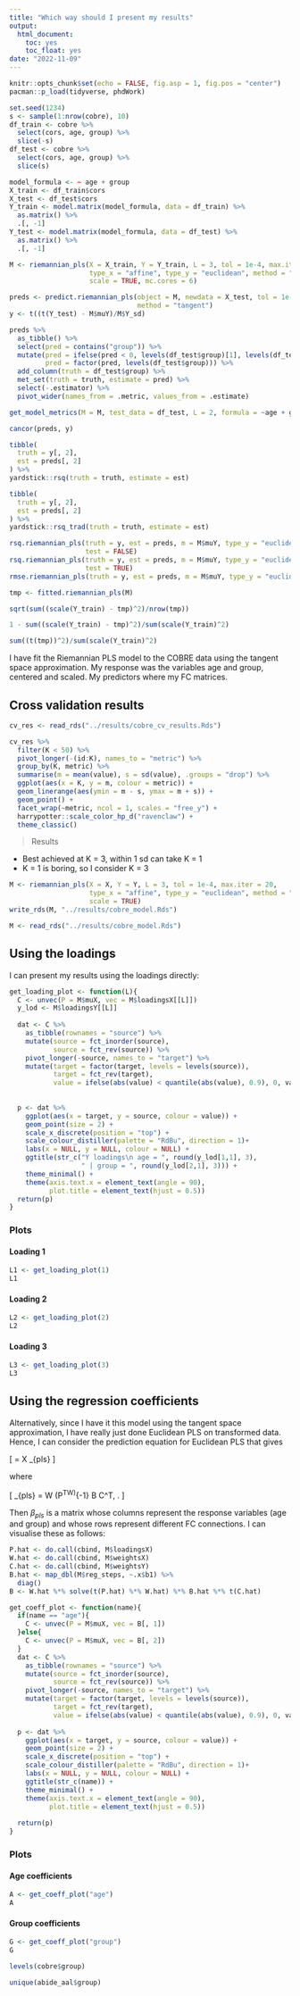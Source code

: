 ```yaml
---
title: "Which way should I present my results"
output: 
  html_document:
    toc: yes
    toc_float: yes
date: "2022-11-09"
---
```


```r
knitr::opts_chunk$set(echo = FALSE, fig.asp = 1, fig.pos = "center")
pacman::p_load(tidyverse, phdWork)
```

```r
set.seed(1234)
s <- sample(1:nrow(cobre), 10)
df_train <- cobre %>%
  select(cors, age, group) %>% 
  slice(-s)
df_test <- cobre %>%
  select(cors, age, group) %>% 
  slice(s)

model_formula <- ~ age + group
X_train <- df_train$cors
X_test <- df_test$cors
Y_train <- model.matrix(model_formula, data = df_train) %>%
  as.matrix() %>%
  .[, -1]
Y_test <- model.matrix(model_formula, data = df_test) %>%
  as.matrix() %>%
  .[, -1]
```

```r
M <- riemannian_pls(X = X_train, Y = Y_train, L = 3, tol = 1e-4, max.iter = 20,
                    type_x = "affine", type_y = "euclidean", method = "tangent",
                    scale = TRUE, mc.cores = 6)
```

```r
preds <- predict.riemannian_pls(object = M, newdata = X_test, tol = 1e-4, max.iter = 20,
                                method = "tangent")
y <- t((t(Y_test) - M$muY)/M$Y_sd)
```

```r
preds %>% 
  as_tibble() %>% 
  select(pred = contains("group")) %>% 
  mutate(pred = ifelse(pred < 0, levels(df_test$group)[1], levels(df_test$group)[2]),
         pred = factor(pred, levels(df_test$group))) %>% 
  add_column(truth = df_test$group) %>% 
  met_set(truth = truth, estimate = pred) %>% 
  select(-.estimator) %>% 
  pivot_wider(names_from = .metric, values_from = .estimate)
```

```r
get_model_metrics(M = M, test_data = df_test, L = 2, formula = ~age + group)
```



```r
cancor(preds, y)
```

```r
tibble(
  truth = y[, 2],
  est = preds[, 2]
) %>% 
yardstick::rsq(truth = truth, estimate = est)
```

```r
tibble(
  truth = y[, 2],
  est = preds[, 2]
) %>% 
yardstick::rsq_trad(truth = truth, estimate = est)
```




```r
rsq.riemannian_pls(truth = y, est = preds, m = M$muY, type_y = "euclidean", 
                   test = FALSE)
rsq.riemannian_pls(truth = y, est = preds, m = M$muY, type_y = "euclidean", 
                   test = TRUE)
rmse.riemannian_pls(truth = y, est = preds, m = M$muY, type_y = "euclidean")
```

```r
tmp <- fitted.riemannian_pls(M)
```

```r
sqrt(sum((scale(Y_train) - tmp)^2)/nrow(tmp))
```

```r
1 - sum((scale(Y_train) - tmp)^2)/sum(scale(Y_train)^2)
```

```r
sum((t(tmp))^2)/sum(scale(Y_train)^2)
```






I have fit the Riemannian PLS model to the COBRE data using the tangent space approximation.  My response was the variables age and group, centered and scaled.  My predictors where my FC matrices.

## Cross validation results

```r
cv_res <- read_rds("../results/cobre_cv_results.Rds")
```

```r
cv_res %>% 
  filter(K < 50) %>%
  pivot_longer(-(id:K), names_to = "metric") %>% 
  group_by(K, metric) %>% 
  summarise(m = mean(value), s = sd(value), .groups = "drop") %>% 
  ggplot(aes(x = K, y = m, colour = metric)) +
  geom_linerange(aes(ymin = m - s, ymax = m + s)) +
  geom_point() +
  facet_wrap(~metric, ncol = 1, scales = "free_y") +
  harrypotter::scale_color_hp_d("ravenclaw") +
  theme_classic()
```

> Results

- Best achieved at K = 3, within 1 sd can take K = 1
- K = 1 is boring, so I consider K = 3

```r
M <- riemannian_pls(X = X, Y = Y, L = 3, tol = 1e-4, max.iter = 20,
                    type_x = "affine", type_y = "euclidean", method = "tangent",
                    scale = TRUE)
write_rds(M, "../results/cobre_model.Rds")
```

```r
M <- read_rds("../results/cobre_model.Rds")
```

## Using the loadings

I can present my results using the loadings directly:




```r
get_loading_plot <- function(L){
  C <- unvec(P = M$muX, vec = M$loadingsX[[L]])
  y_lod <- M$loadingsY[[L]]
  
  dat <- C %>% 
    as_tibble(rownames = "source") %>% 
    mutate(source = fct_inorder(source),
           source = fct_rev(source)) %>% 
    pivot_longer(-source, names_to = "target") %>% 
    mutate(target = factor(target, levels = levels(source)),
           target = fct_rev(target),
           value = ifelse(abs(value) < quantile(abs(value), 0.9), 0, value))
  
  
  p <- dat %>% 
    ggplot(aes(x = target, y = source, colour = value)) +
    geom_point(size = 2) +
    scale_x_discrete(position = "top") +
    scale_colour_distiller(palette = "RdBu", direction = 1)+
    labs(x = NULL, y = NULL, colour = NULL) +
    ggtitle(str_c("Y loadings\n age = ", round(y_lod[1,1], 3),
                  " | group = ", round(y_lod[2,1], 3))) +
    theme_minimal() +
    theme(axis.text.x = element_text(angle = 90),
          plot.title = element_text(hjust = 0.5))
  return(p)
}
```

### Plots {.tabset}

#### Loading 1

```r
L1 <- get_loading_plot(1)
L1
```


#### Loading 2

```r
L2 <- get_loading_plot(2)
L2
```


#### Loading 3

```r
L3 <- get_loading_plot(3)
L3
```


## Using the regression coefficients

Alternatively, since I have it this model using the tangent space approximation, I have really just done Euclidean PLS on transformed data.  Hence, I can consider the prediction equation for Euclidean PLS that gives

\[
\hat{Y} = X \beta_{pls}
\]

where

\[
\beta_{pls} = W (P^TW)^{-1} B C^T\, .
\]

Then $\beta_{pls}$ is a matrix whose columns represent the response variables (age and group) and whose rows represent different FC connections.  I can visualise these as follows:

```r
P.hat <- do.call(cbind, M$loadingsX)
W.hat <- do.call(cbind, M$weightsX)
C.hat <- do.call(cbind, M$weightsY)
B.hat <- map_dbl(M$reg_steps, ~.x$b1) %>% 
  diag()
B <- W.hat %*% solve(t(P.hat) %*% W.hat) %*% B.hat %*% t(C.hat)
```

```r
get_coeff_plot <- function(name){
  if(name == "age"){
    C <- unvec(P = M$muX, vec = B[, 1])
  }else{
    C <- unvec(P = M$muX, vec = B[, 2])
  }
  dat <- C %>% 
    as_tibble(rownames = "source") %>% 
    mutate(source = fct_inorder(source),
           source = fct_rev(source)) %>% 
    pivot_longer(-source, names_to = "target") %>% 
    mutate(target = factor(target, levels = levels(source)),
           target = fct_rev(target),
           value = ifelse(abs(value) < quantile(abs(value), 0.9), 0, value))
  
  p <- dat %>% 
    ggplot(aes(x = target, y = source, colour = value)) +
    geom_point(size = 2) +
    scale_x_discrete(position = "top") +
    scale_colour_distiller(palette = "RdBu", direction = 1)+
    labs(x = NULL, y = NULL, colour = NULL) +
    ggtitle(str_c(name)) +
    theme_minimal() +
    theme(axis.text.x = element_text(angle = 90),
          plot.title = element_text(hjust = 0.5))
  
  return(p)
}
```

### Plots {.tabset}

#### Age coefficients

```r
A <- get_coeff_plot("age")
A
```



#### Group coefficients

```r
G <- get_coeff_plot("group")
G
```


```r
levels(cobre$group)
```

```r
unique(abide_aal$group)
```

